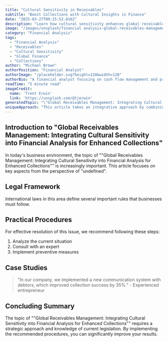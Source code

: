 ```yaml
---
title: "Cultural Sensitivity in Receivables"
subtitle: "Boost Collections with Cultural Insights in Finance"
date: "2025-03-27T09:15:52.816Z"
description: "Learn how cultural sensitivity enhances global receivables management and collections."
image: "/images/unsplash/financial analysis-global-receivables-management-integrating-cultural-sensitivity-into-financial-analysis-for-enhanced-collections.jpg"
category: "Financial Analysis"
tags:
  - "Financial Analysis"
  - "Receivables"
  - "Cultural Sensitivity"
  - "Global Finance"
  - "Collections"
author: "Michael Brown"
authorPosition: "Financial Analyst"
authorImage: "/placeholder.svg?height=120&width=120"
authorBio: "A financial analyst focusing on cash flow management and prevention of payment insolvency."
readTime: "5 minute read"
imageCredit:
  name: 'Trent Erwin'
  link: 'https://unsplash.com/@tjerwin'
generatedTopic: "\"Global Receivables Management: Integrating Cultural Sensitivity into Financial Analysis for Enhanced Collections\""
uniqueApproach: "This article takes an integrative approach by combining cultural studies with financial analysis, a perspective rarely emphasized in standard financial literature. By applying cultural intelligence frameworks used in international business and adapting them to financial analysis, the article bridges the gap between theoretical cultural insights and practical financial applications."
---
```



## Introduction to "Global Receivables Management: Integrating Cultural Sensitivity into Financial Analysis for Enhanced Collections"

In today's business environment, the topic of ""Global Receivables Management: Integrating Cultural Sensitivity into Financial Analysis for Enhanced Collections"" is increasingly important. This article focuses on key aspects from the perspective of "undefined".

## Legal Framework

International laws in this area define several important rules that businesses must follow.

## Practical Procedures

For effective resolution of this issue, we recommend following these steps:

1. Analyze the current situation
2. Consult with an expert
3. Implement preventive measures

## Case Studies

> "In our company, we implemented a new communication system with debtors, which improved collection success by 35%." - Experienced entrepreneur

## Concluding Summary

The topic of ""Global Receivables Management: Integrating Cultural Sensitivity into Financial Analysis for Enhanced Collections"" requires a strategic approach and knowledge of current legislation. By implementing the recommended procedures, you can significantly improve your results.
